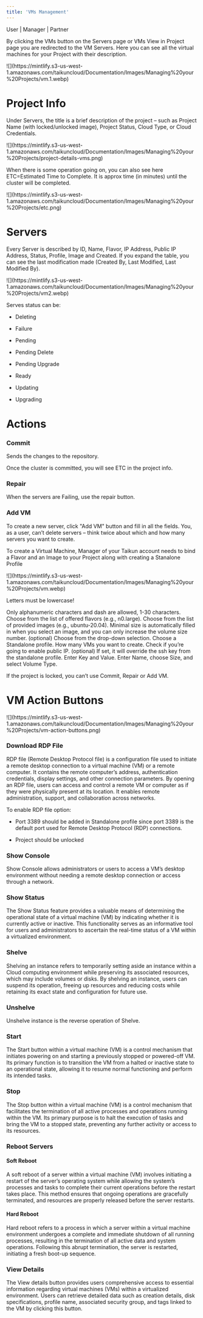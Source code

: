 ```yaml
---
title: 'VMs Management'
---
```


<Icon icon="user" iconType="solid" /> User | <Icon icon="user-tie" iconType="solid" /> Manager | <Icon icon="handshake" iconType="solid" /> Partner

By clicking the VMs button on the Servers page or VMs View in Project page you are redirected to the VM Servers. Here you can see all the virtual machines for your Project with their description.

<Frame caption="Vms">
  ![](https://mintlify.s3-us-west-1.amazonaws.com/taikuncloud/Documentation/Images/Managing%20your%20Projects/vm.1.webp)
</Frame>

# Project Info

Under Servers, the title is a brief description of the project – such as Project Name (with locked/unlocked image), Project Status, Cloud Type, or Cloud Credentials.

<Frame caption="project info">
  ![](https://mintlify.s3-us-west-1.amazonaws.com/taikuncloud/Documentation/Images/Managing%20your%20Projects/project-details-vms.png)
</Frame>

When there is some operation going on, you can also see here ETC=Estimated Time to Complete. It is approx time (in minutes) until the cluster will be completed.

<Frame caption="ETC">
  ![](https://mintlify.s3-us-west-1.amazonaws.com/taikuncloud/Documentation/Images/Managing%20your%20Projects/etc.png)
</Frame>

# Servers

Every Server is described by ID, Name, Flavor, IP Address, Public IP Address, Status, Profile, Image and Created. If you expand the table, you can see the last modification made (Created By, Last Modified, Last Modified By).

<Frame caption="Actions">
  ![](https://mintlify.s3-us-west-1.amazonaws.com/taikuncloud/Documentation/Images/Managing%20your%20Projects/vm2.webp)
</Frame>

Serves status can be:

* Deleting

* Failure

* Pending

* Pending Delete

* Pending Upgrade

* Ready

* Updating

* Upgrading

# Actions

### Commit

Sends the changes to the repository.

Once the cluster is committed, you will see ETC in the project info.

### Repair

When the servers are Failing, use the repair button.

### Add VM

To create a new server, click "Add VM" button and fill in all the fields. You, as a user, can’t delete servers – think twice about which and how many servers you want to create.

<Note>To create a Virtual Machine, Manager of your Taikun account needs to bind a Flavor and an Image to your Project along with creating a Stanalone Profile</Note>

<Frame caption="Add VM">
  ![](https://mintlify.s3-us-west-1.amazonaws.com/taikuncloud/Documentation/Images/Managing%20your%20Projects/vm.webp)
</Frame>

<Note>Letters must be lowercase!</Note>

<AccordionGroup>
  <Accordion title="Server Name" icon="pencil">
    Only alphanumeric characters and dash are allowed, 1-30 characters.
  </Accordion>

  <Accordion title="Flavor" icon="list">
    Choose from the list of offered flavors (e.g., n0.large).
  </Accordion>

  <Accordion title="Image" icon="image">
    Choose from the list of provided images (e.g., ubuntu-20.04).
  </Accordion>

  <Accordion title="Volume Size" icon="ruler-combined">
    Minimal size is automatically filled in when you select an image, and you can only increase the volume size number.
  </Accordion>

  <Accordion title="Volume Type" icon="layer-group">
    (optional) Choose from the drop-down selection.
  </Accordion>

  <Accordion title="Profile" icon="user">
    Choose a Standalone profile.
  </Accordion>

  <Accordion title="Count" icon="list-ol">
    How many VMs you want to create.
  </Accordion>

  <Accordion title="Public IP" icon="globe">
    Check if you’re going to enable public IP.
  </Accordion>

  <Accordion title="Cloud-init" icon="cloud">
    (optional) If set, it will override the ssh key from the standalone profile.
  </Accordion>

  <Accordion title="Tags" icon="tags">
    Enter Key and Value.
  </Accordion>

  <Accordion title="Disk" icon="hard-drive">
    Enter Name, choose Size, and select Volume Type.
  </Accordion>
</AccordionGroup>

<Warning>If the project is locked, you can’t use Commit, Repair or Add VM.</Warning>

# VM Action Buttons

<Frame caption="Action Button">
  ![](https://mintlify.s3-us-west-1.amazonaws.com/taikuncloud/Documentation/Images/Managing%20your%20Projects/vm-action-buttons.png)
</Frame>

### Download RDP File

RDP file (Remote Desktop Protocol file) is a configuration file used to initiate a remote desktop connection to a virtual machine (VM) or a remote computer. It contains the remote computer’s address, authentication credentials, display settings, and other connection parameters. By opening an RDP file, users can access and control a remote VM or computer as if they were physically present at its location. It enables remote administration, support, and collaboration across networks.

<Info>
  To enable RDP file option:

  * Port 3389 should be added in Standalone profile since port 3389 is the default port used for Remote Desktop Protocol (RDP) connections.

  * Project should be unlocked
</Info>

### Show Console

Show Console allows administrators or users to access a VM’s desktop environment without needing a remote desktop connection or access through a network.

### Show Status

The Show Status feature provides a valuable means of determining the operational state of a virtual machine (VM) by indicating whether it is currently active or inactive. This functionality serves as an informative tool for users and administrators to ascertain the real-time status of a VM within a virtualized environment.

### Shelve

Shelving an instance refers to temporarily setting aside an instance within a Cloud computing environment while preserving its associated resources, which may include volumes or disks. By shelving an instance, users can suspend its operation, freeing up resources and reducing costs while retaining its exact state and configuration for future use.

### Unshelve

Unshelve instance is the reverse operation of Shelve.

### Start

The Start button within a virtual machine (VM) is a control mechanism that initiates powering on and starting a previously stopped or powered-off VM. Its primary function is to transition the VM from a halted or inactive state to an operational state, allowing it to resume normal functioning and perform its intended tasks.

### Stop

The Stop button within a virtual machine (VM) is a control mechanism that facilitates the termination of all active processes and operations running within the VM. Its primary purpose is to halt the execution of tasks and bring the VM to a stopped state, preventing any further activity or access to its resources.

### Reboot Servers

#### Soft Reboot

A soft reboot of a server within a virtual machine (VM) involves initiating a restart of the server’s operating system while allowing the system’s processes and tasks to complete their current operations before the restart takes place. This method ensures that ongoing operations are gracefully terminated, and resources are properly released before the server restarts.

#### Hard Reboot

Hard reboot refers to a process in which a server within a virtual machine environment undergoes a complete and immediate shutdown of all running processes, resulting in the termination of all active data and system operations. Following this abrupt termination, the server is restarted, initiating a fresh boot-up sequence.

### View Details

The View details button provides users comprehensive access to essential information regarding virtual machines (VMs) within a virtualized environment. Users can retrieve detailed data such as creation details, disk specifications, profile name, associated security group, and tags linked to the VM by clicking this button.